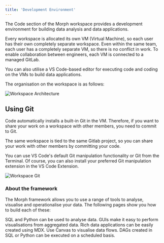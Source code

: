 ```yaml
---
title: 'Development Environment'
---
```


The Code section of the Morph workspace provides a development environment for building data analysis and data applications.

Every workspace is allocated its own VM (Virtual Machine), so each user has their own completely separate workspace.
Even within the same team, each user has a completely separate VM, so there is no conflict in work. To enable collaboration between engineers, each VM is connected to a managed GitLab.

You can also utilise a VS Code-based editor for executing code and coding on the VMs to build data applications.

The organisation on the workspace is as follows:

<img
  src="/assets/images/docs/workspace-architecture.png"
  alt="Workspace Architecture"
/>

## Using Git

Code automatically installs a built-in Git in the VM. Therefore, if you want to share your work on a workspace with other members, you need to commit to Git.

The same workspace is tied to the same Gitlab project, so you can share your work with other members by committing your code.

You can use VS Code's default Git manipulation functionality or Git from the Terminal. Of course, you can also install your preferred Git manipulation extension in the VS Code Extension.

<img
  src="/assets/images/docs/workspace-git.png"
  alt="Workspace Git"
/>

### About the framework

The Morph framework allows you to use a range of tools to analyse, visualise and operationalise your data.
The following pages show you how to build each of these:

<CardGroup cols={2}>
  <Card title="SQL & Python" icon="square-1" href="/docs/en/workspace/sql-python">
    SQL and Python can be used to analyse data.
  </Card>
  <Card title="Data visualisation" icon="square-2" href="/docs/en/workspace/visualization">
    GUIs make it easy to perform visualisations from aggregated data.
  </Card>
  <Card title="Building data applications" icon="square-3" href="/docs/en/workspace/data-application">
    Rich data applications can be easily created using MDX.
  </Card>
  <Card title="Data flow visualisation" icon="square-4" href="/docs/en/workspace/about-canvas">
    Use Canvas to visualise data flows.
  </Card>
  <Card title="Job scheduling" icon="square-5" href="/docs/en/workspace/job-schedule">
    DAGs created in SQL or Python can be executed on a scheduled basis.
  </Card>
</CardGroup>
